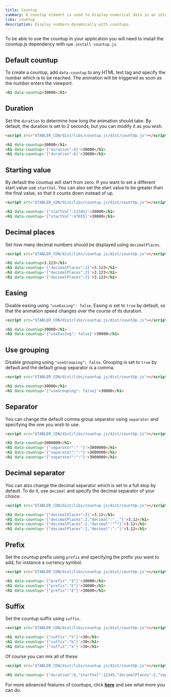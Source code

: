 ```yaml
---
title: Countup
summary: A countup element is used to display numerical data in an interesting way and make the interface more interactive.
libs: countup
description: Display numbers dynamically with countups.
---
```


To be able to use the countup in your application you will need to install the countup.js dependency with `npm install countup.js`.

## Default countup

To create a countup, add `data-countup` to any HTML text tag and specify the number which is to be reached. The animation will be triggered as soon as the number enters the viewport.

```html example libs="countup"
<h1 data-countup>30000</h1>
```

## Duration

Set the `duration` to determine how long the animation should take. By default, the duration is set to 2 seconds, but you can modify it as you wish.

```html example
<script src="$TABLER_CDN/dist/libs/countup.js/dist/countUp.js"></script>

<h1 data-countup>30000</h1>
<h1 data-countup='{"duration":4}'>30000</h1>
<h1 data-countup='{"duration":6}'>30000</h1>
```

## Starting value

By default the countup will start from zero. If you want to set a different start value use `startVal`.
You can also set the start value to be greater than the final value, so that it counts down instead of up.

```html example
<script src="$TABLER_CDN/dist/libs/countup.js/dist/countUp.js"></script>

<h1 data-countup='{"startVal":12345}'>30000</h1>
<h1 data-countup='{"startVal":47655}'>30000</h1>
```

## Decimal places

Set how many decimal numbers should be displayed using `decimalPlaces`.

```html example
<script src="$TABLER_CDN/dist/libs/countup.js/dist/countUp.js"></script>

<h1 data-countup>3.123</h1>
<h1 data-countup='{"decimalPlaces":1}'>3.123</h1>
<h1 data-countup='{"decimalPlaces":2}'>3.123</h1>
<h1 data-countup='{"decimalPlaces":3}'>3.123</h1>
```

## Easing

Disable easing using `"useEasing": false`. Easing is set to `true` by default, so that the animation speed changes over the course of its duration.

```html example
<script src="$TABLER_CDN/dist/libs/countup.js/dist/countUp.js"></script>

<h1 data-countup>30000</h1>
<h1 data-countup='{"useEasing": false}'>30000</h1>
```

## Use grouping

Disable grouping using `"useGrouping": false`. Grouping is set to `true` by default and the default group separator is a comma.

```html example
<script src="$TABLER_CDN/dist/libs/countup.js/dist/countUp.js"></script>

<h1 data-countup>30000</h1>
<h1 data-countup='{"useGrouping": false}'>30000</h1>
```

## Separator

You can change the default comma group separator using `separator` and specifying the one you wish to use.

```html example
<script src="$TABLER_CDN/dist/libs/countup.js/dist/countUp.js"></script>

<h1 data-countup>3000000</h1>
<h1 data-countup='{"separator":" "}'>3000000</h1>
<h1 data-countup='{"separator":"-"}'>3000000</h1>
<h1 data-countup='{"separator":":"}'>3000000</h1>
```

## Decimal separator

You can also change the decimal separator which is set to a full stop by default. To do it, use `decimal` and specify the decimal separator of your choice.

```html example
<script src="$TABLER_CDN/dist/libs/countup.js/dist/countUp.js"></script>

<h1 data-countup='{"decimalPlaces":2}'>3.12</h1>
<h1 data-countup='{"decimalPlaces":2,"decimal":".."}'>3.12</h1>
<h1 data-countup='{"decimalPlaces":2,"decimal":"^"}'>3.12</h1>
<h1 data-countup='{"decimalPlaces":2,"decimal":":"}'>3.12</h1>
```

## Prefix

Set the countup prefix using `prefix` and specifying the prefix you want to add, for instance a currency symbol.

```html example
<script src="$TABLER_CDN/dist/libs/countup.js/dist/countUp.js"></script>

<h1 data-countup='{"prefix":"$"}'>30000</h1>
<h1 data-countup='{"prefix":"€"}'>30000</h1>
<h1 data-countup='{"prefix":"£"}'>30000</h1>
```

## Suffix

Set the countup suffix using `suffix`.

```html example
<script src="$TABLER_CDN/dist/libs/countup.js/dist/countUp.js"></script>

<h1 data-countup='{"suffix":"%"}'>30</h1>
<h1 data-countup='{"suffix":"‰"}'>30</h1>
<h1 data-countup='{"suffix":"k"}'>30</h1>
```

Of course you can mix all of these:

```html example
<script src="$TABLER_CDN/dist/libs/countup.js/dist/countUp.js"></script>

<h1 data-countup='{"duration":6,"startVal":12345,"decimalPlaces":2,"separator":" ","prefix":"$"}'>64547834.76</h1>
```

For more advanced features of countups, click [**here**](https://inorganik.github.io/countUp.js/) and see what more you can do.
